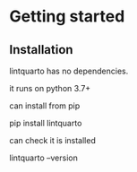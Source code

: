 # Getting started

## Installation

lintquarto has no dependencies.

it runs on python 3.7+

can install from pip

pip install lintquarto

can check it is installed

lintquarto --version

## 